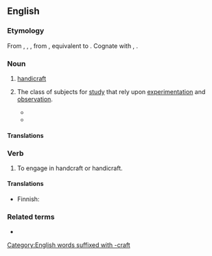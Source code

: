 ==English==

===Etymology===
From {{inh|en|enm|handcrafte}}, {{m|enm|handecraft}}, {{m|enm|hond-craft}}, from {{inh|en|ang|handcræft}}, equivalent to {{compound|en|hand|craft}}. Cognate with {{cog|nl|handkracht}}, {{cog|de|Handkraft}}.

===Noun===
{{en-noun}}

# [[handicraft]]
# {{lb|en|obsolete}} The class of subjects for [[study]] that rely upon [[experimentation]] and [[observation]].
#* {{quote-book|year=1895|title=Proceedings of the Annual Convention - Issues 8-12  |author=National Association of State Universities and Land-Grant Colleges  |page=78 |ISBN= |passage=These are, in redecraft, the English language and literature, mathematics, psychology; in '''handcraft''', the physical sciences, physics, chemistry, biology; with regular and ample laboratory work in each. }}
#* {{quote-book|year=1897|title=A Study in Black and White |author=Daniel Coit Gilman  |page=8 |ISBN= |passage=Accordingly, that institution or school is best which enforces habits of order, attention, obedience, discrimination, memory ; which then secures skill in '''handcraft''' and redecraft, and likewise shows how these habits and this skill may be applied in useful avocations. }}

====Translations====
{{trans-see|handicraft}}

===Verb===
{{en-verb}}

# To engage in handcraft or handicraft.

====Translations====
{{trans-top|to engage in handcraft or handicraft}}
* Finnish: {{t+|fi|tehdä}} {{t+|fi|käsityö|alt=käsityötä}}
{{trans-mid}}
{{trans-bottom}}

===Related terms===
* {{l|en|handcrafter}}

[[Category:English words suffixed with -craft]]